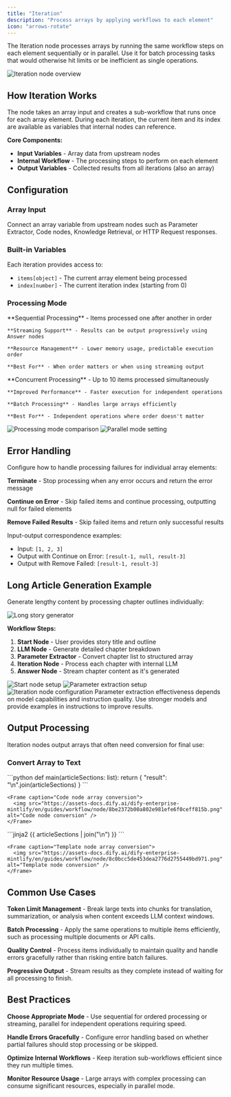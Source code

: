 ```yaml
---
title: "Iteration"
description: "Process arrays by applying workflows to each element"
icon: "arrows-rotate"
---
```


The Iteration node processes arrays by running the same workflow steps on each element sequentially or in parallel. Use it for batch processing tasks that would otherwise hit limits or be inefficient as single operations.

<Frame caption="Iteration node processing workflow">
  <img src="https://assets-docs.dify.ai/2025/04/5f3f124c16b9e3565853f125f7db0e32.png" alt="Iteration node overview" />
</Frame>

## How Iteration Works

The node takes an array input and creates a sub-workflow that runs once for each array element. During each iteration, the current item and its index are available as variables that internal nodes can reference.

**Core Components:**
- **Input Variables** - Array data from upstream nodes  
- **Internal Workflow** - The processing steps to perform on each element
- **Output Variables** - Collected results from all iterations (also an array)

## Configuration

### Array Input

Connect an array variable from upstream nodes such as Parameter Extractor, Code nodes, Knowledge Retrieval, or HTTP Request responses.

### Built-in Variables

Each iteration provides access to:
- `items[object]` - The current array element being processed
- `index[number]` - The current iteration index (starting from 0)

### Processing Mode

<Tabs>
  <Tab title="Sequential Mode">
    **Sequential Processing** - Items processed one after another in order
    
    **Streaming Support** - Results can be output progressively using Answer nodes
    
    **Resource Management** - Lower memory usage, predictable execution order
    
    **Best For** - When order matters or when using streaming output
  </Tab>
  
  <Tab title="Parallel Mode">
    **Concurrent Processing** - Up to 10 items processed simultaneously
    
    **Improved Performance** - Faster execution for independent operations
    
    **Batch Processing** - Handles large arrays efficiently
    
    **Best For** - Independent operations where order doesn't matter
  </Tab>
</Tabs>

<Frame caption="Sequential vs parallel processing comparison">
  <img src="https://assets-docs.dify.ai/2024/12/2656dec26d6357556a280fcd69ccd9a7.png" alt="Processing mode comparison" />
</Frame>

<Frame caption="Enable parallel mode in iteration settings">
  <img src="https://assets-docs.dify.ai/2024/12/516af5e7427fce9a58fa9d9b583230d4.png" alt="Parallel mode setting" />
</Frame>

## Error Handling

Configure how to handle processing failures for individual array elements:

**Terminate** - Stop processing when any error occurs and return the error message

**Continue on Error** - Skip failed items and continue processing, outputting null for failed elements

**Remove Failed Results** - Skip failed items and return only successful results

Input-output correspondence examples:
- Input: `[1, 2, 3]` 
- Output with Continue on Error: `[result-1, null, result-3]`
- Output with Remove Failed: `[result-1, result-3]`

## Long Article Generation Example

Generate lengthy content by processing chapter outlines individually:

<Frame caption="Long article generation workflow">
  <img src="https://assets-docs.dify.ai/dify-enterprise-mintlify/en/guides/workflow/node/3a403551d48b178d0a41ce2a5748dd2d.png" alt="Long story generator" />
</Frame>

**Workflow Steps:**

1. **Start Node** - User provides story title and outline
2. **LLM Node** - Generate detailed chapter breakdown  
3. **Parameter Extractor** - Convert chapter list to structured array
4. **Iteration Node** - Process each chapter with internal LLM
5. **Answer Node** - Stream chapter content as it's generated

<Frame caption="Start node configuration for story input">
  <img src="https://assets-docs.dify.ai/dify-enterprise-mintlify/en/guides/workflow/node/3af1c2ed0df00f19e584bcf511302f55.png" alt="Start node setup" />
</Frame>

<Frame caption="Parameter extraction for chapter structure">
  <img src="https://assets-docs.dify.ai/dify-enterprise-mintlify/en/guides/workflow/node/d3beee536ff3c35f4e1eb1ab610f35d7.png" alt="Parameter extraction setup" />
</Frame>

<Frame caption="Iteration configuration with LLM processing">
  <img src="https://assets-docs.dify.ai/dify-enterprise-mintlify/en/guides/workflow/node/ac91582998868004b298afe2f04e5589.png" alt="Iteration node configuration" />
</Frame>

<Info>
  Parameter extraction effectiveness depends on model capabilities and instruction quality. Use stronger models and provide examples in instructions to improve results.
</Info>

## Output Processing

Iteration nodes output arrays that often need conversion for final use:

### Convert Array to Text

<Tabs>
  <Tab title="Using Code Node">
    ```python
    def main(articleSections: list):
        return {
            "result": "\n".join(articleSections)
        }
    ```
    
    <Frame caption="Code node array conversion">
      <img src="https://assets-docs.dify.ai/dify-enterprise-mintlify/en/guides/workflow/node/8be2372b00a802e981efe6f0ceff815b.png" alt="Code node conversion" />
    </Frame>
  </Tab>
  
  <Tab title="Using Template Node">
    ```jinja2
    {{ articleSections | join("\n") }}
    ```
    
    <Frame caption="Template node array conversion">
      <img src="https://assets-docs.dify.ai/dify-enterprise-mintlify/en/guides/workflow/node/8c0bcc5de453dea2776d2755449bd971.png" alt="Template node conversion" />
    </Frame>
  </Tab>
</Tabs>

## Common Use Cases

**Token Limit Management** - Break large texts into chunks for translation, summarization, or analysis when content exceeds LLM context windows.

**Batch Processing** - Apply the same operations to multiple items efficiently, such as processing multiple documents or API calls.

**Quality Control** - Process items individually to maintain quality and handle errors gracefully rather than risking entire batch failures.

**Progressive Output** - Stream results as they complete instead of waiting for all processing to finish.

## Best Practices

**Choose Appropriate Mode** - Use sequential for ordered processing or streaming, parallel for independent operations requiring speed.

**Handle Errors Gracefully** - Configure error handling based on whether partial failures should stop processing or be skipped.

**Optimize Internal Workflows** - Keep iteration sub-workflows efficient since they run multiple times.

**Monitor Resource Usage** - Large arrays with complex processing can consume significant resources, especially in parallel mode.